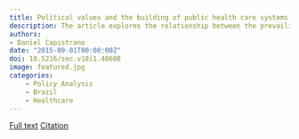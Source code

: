 ```yaml
---
title: Political values and the building of public health care systems in Brazil and in the United States 
description: The article explores the relationship between the prevailing political views in society and the debate regarding the construction of national health care systems in Brazil and the United States
authors:
- Daniel Capistrano
date: "2015-09-01T00:00:00Z"
doi: 10.5216/sec.v18i1.40608
image: featured.jpg
categories:
    - Policy Analysis
    - Brazil
    - Healthcare
---
```


[Full text](https://doi.org/10.5216/sec.v18i1.40608){.btn .btn-lg .btn-primary} [Citation](./cite.bib){.btn .btn-lg .btn-info}